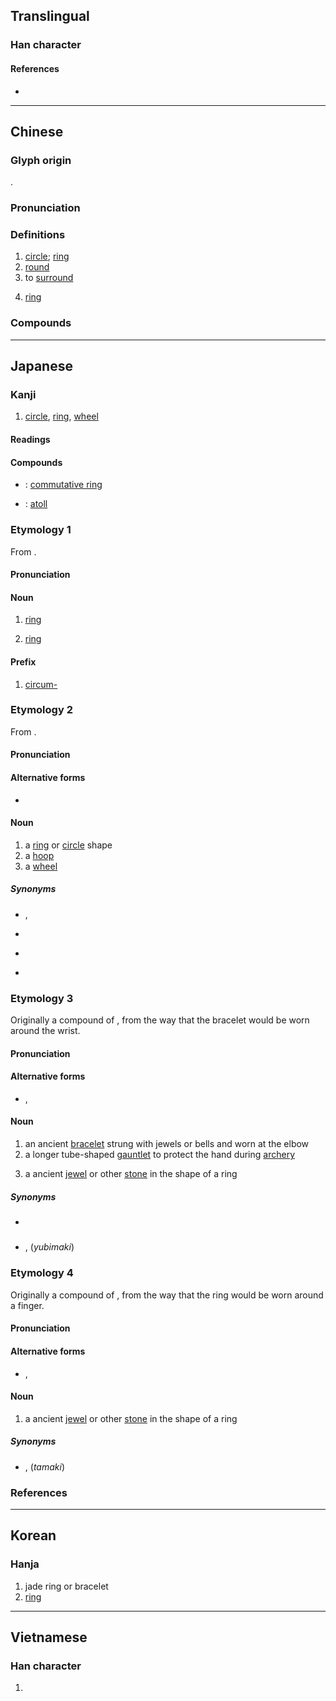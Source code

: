{{also|环}}
{{character info/new}}
==Translingual==
{{ja-forms|環|[[环]]|環}}

===Han character===
{{Han char|rn=96|rad=玉|as=13|sn=17|four=16132|canj=MGWLV|ids=⿰𤣩睘}}

====References====
* {{Han ref|kx=0743.170|dkj=21287|dj=1152.140|hdz=21140.050|uh=74B0|ud=29872|bh=C0F4|bd=49396}}

----

==Chinese==
{{zh-forms|s=环}}

===Glyph origin===
{{Han etym}}
{{Han compound|玉|睘|c1=s|c2=p|t1=jade|ls=psc}}.

===Pronunciation===
{{zh-pron
|m=huán
|m-s=
|c=waan4
|c-t=
|g=
|h=pfs=fàn
|j=
|mb=
|md=kuàng
|mn=khoân/hoân |mn_note = khoân - vernacular; hoân - literary
|mn-t=huang5
|w=3gue
|x=
|mc=y
|oc=y
|cat=n,a,v
}}

===Definitions===
{{zh-hanzi}}

# [[circle]]; [[ring]]
# [[round]]
# to [[surround]]
# {{lb|zh|mathematics}} [[ring]]

===Compounds===
{{zh-der|環境|環保|公共環境|二聖環|循環反覆|侵蝕循環|地理環境|圓環|小循環|了事環|單循環賽|光環|大氣環流|九連環|四環素|惡性循環|循環賽|循環論證|循環系統|循環小數|循環制|循環不息|循環|彄環|強敵環伺|岩石循環|居住環境|套環兒|三環五扣|天道循環|子宮環|佩環|天理循環|大環境|大循環|吊環|刀環|環狀剝皮|日環蝕|環堵|燕瘦環肥|環球時間|環海|環球|生態環境|玉環|拉環|環抱|海洋環流|水氣循環|格於環境|環珮|環境汙染|景氣循環|環施|環境科學|指環|環境衛生|環保局|氮循環|環繞喇叭|環節動物|環深|碳循環|環境醫學|環堵蕭然|白環|環境設計|法環|環環相扣|環顧|環遊|環衛|環蝕|環肥燕瘦|環繞|環節|環視|環狀軟骨|環流|環暈|環幕電影|環境工程|環境保護|環列|環佩|環伺|環中|獸環|環坐|扣環兒|環拜|浮環|環島|氮環|環行|瑤環瑜珥|結草啣環|鐵環|連環套|肺循環|重環紋|結草銜環|記號環|銜環|雙環|豹頭環眼|血循環|賜環|齊后破環|花環|黃雀銜環|色環|體循環|耳環|頓劍搖環|險象環生|阿環|連環車禍|門環子|銜環結草|連環畫|銀環蛇|連環圖畫|血液循環|連環計|連環扣|連環|迴環|迴環轉折|轍環天下|豹環|菲洛普環}}

----

==Japanese==

===Kanji===
{{ja-kanji|grade=c|rs=玉17}}

# [[circle]], [[ring]], [[wheel]]

====Readings====
{{ja-readings
|goon=げん<ぐゑん
|kanon=かん<くわん
|kun=わ-, たまき-, ゆびまき
|nanori=たま
}}

====Compounds====
{{der-top|Compounds}}
* {{ja-r|可換環|かかんかん}}: [[commutative ring]]
* {{ja-r|環礁|かんしょう}}: [[atoll]]
{{der-bottom}}

===Etymology 1===
{{ja-kanjitab|かん|yomi=o}}
From {{etyl|ltc|ja|sort=かん}} {{m|zh|環|tr=hwæn}}.

====Pronunciation====
{{ja-pron|yomi=kanon|かん|acc=1|acc_ref=DJR,NHK}}

====Noun====
{{ja-noun|かん|hhira=くわん}}

# [[ring]]
# {{lb|ja|algebra|sort=かん}} [[ring]]

====Prefix====
{{ja-pos|prefix|かん|hhira=くわん}}

# [[circum-]]

===Etymology 2===
{{ja-kanjitab|yomi=k|わ}}
From {{etyl|ojp|ja|sort=わ}}.

====Pronunciation====
{{ja-pron|yomi=k|わ|acc=1|acc_ref=DJR}}

====Alternative forms====
* {{ja-l|輪}}

====Noun====
{{ja-noun|わ}}

# a [[ring]] or [[circle]] shape {{qualifier|such as a ring for a finger, or Saturn's rings}}
# a [[hoop]] {{qualifier|such as for a [[barrel]]}}
# a [[wheel]] {{qualifier|as of a vehicle}}

=====Synonyms=====
* {{sense|circle shape}} {{ja-r|丸|まる}}, {{ja-r|円形|えんけい}}
* {{sense|finger ring}} {{ja-r|指輪|ゆびわ}}
* {{sense|barrel hoop}} {{ja-r|箍|たが}}
* {{sense|vehicle wheel}} {{ja-r|車輪|しゃりん}}

===Etymology 3===
{{ja-kanjitab|たまき|yomi=k}}
Originally a compound of {{compound|lang=ja|sort=たまき|手|tr1=ta|t1=hand|pos1=ancient combining form of modern ''te''|巻き|tr2=maki|t2=winding, wrapping|pos2=the {{m|ja|連用形|tr=ren'yōkei||continuative or stem form}} of verb {{m|ja|巻く}} ''maku'', “to wind, to wrap”}}, from the way that the bracelet would be worn around the wrist.

====Pronunciation====
{{ja-pron|yomi=k|たまき|acc=1|acc_ref=DJR,NHK}}

====Alternative forms====
* {{ja-l|手纏}}, {{ja-l|鐶}}

====Noun====
{{ja-noun|たまき}}

# an ancient [[bracelet]] strung with jewels or bells and worn at the elbow
# a longer tube-shaped [[gauntlet]] to protect the hand during [[archery]]
# {{lb|ja|sort=たまき|obsolete}} a ancient [[jewel]] or other [[stone]] in the shape of a ring

=====Synonyms=====
* {{sense|archery gauntlet}} {{ja-r|手覆|たおおい}}
* {{sense|ring}} {{ja-r|指輪|ゆびわ}}, {{lang|ja|環}} (''yubimaki'') {{qualifier|see below}}

===Etymology 4===
{{ja-kanjitab|yomi=k|ゆびまき}}
Originally a compound of {{compound|lang=ja|sort=ゆびまき|指|tr1=yubi|t1=finger|pos1=ancient combining form of modern ''te''|巻き|tr2=maki|t2=winding, wrapping|pos2=the {{m|ja|連用形|tr=ren'yōkei||continuative or stem form}} of verb {{m|ja|巻く}} ''maku'', “to wind, to wrap”}}, from the way that the ring would be worn around a finger.

====Pronunciation====
{{ja-pron|yomi=k|ゆびまき}}

====Alternative forms====
* {{ja-l|指巻}}, {{ja-l|鐶}}

====Noun====
{{ja-noun|ゆびまき}}

# {{lb|ja|sort=ゆびまき|obsolete}} a ancient [[jewel]] or other [[stone]] in the shape of a ring

=====Synonyms=====
* {{ja-r|指輪|ゆびわ}}, {{lang|ja|環}} (''tamaki'') {{qualifier|see above}}

===References===
<references/>

----

==Korean==

===Hanja===
{{ko-hanja|hangeul=환}}

# jade ring or bracelet
# [[ring]]

----

==Vietnamese==

===Han character===
{{vi-hantu|hoàn|rs=玉13}}

# {{defn|lang=vi|sort=玉13}}